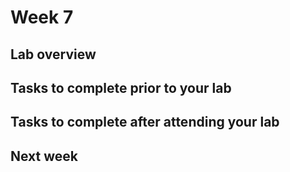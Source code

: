 # Week 7

## Lab overview

## Tasks to complete prior to your lab

## Tasks to complete after attending your lab

## Next week
